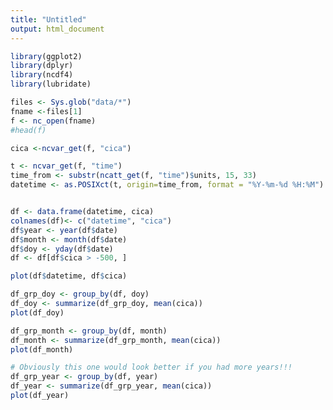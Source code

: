 ```yaml
---
title: "Untitled"
output: html_document
---
```

```r
library(ggplot2)
library(dplyr)
library(ncdf4)
library(lubridate)
```

```r
files <- Sys.glob("data/*")
fname <-files[1]
f <- nc_open(fname)
#head(f)

cica <-ncvar_get(f, "cica")

t <- ncvar_get(f, "time")
time_from <- substr(ncatt_get(f, "time")$units, 15, 33)
datetime <- as.POSIXct(t, origin=time_from, format = "%Y-%m-%d %H:%M")


df <- data.frame(datetime, cica)
colnames(df)<- c("datetime", "cica")
df$year <- year(df$date)
df$month <- month(df$date)
df$doy <- yday(df$date)
df <- df[df$cica > -500, ]

plot(df$datetime, df$cica)
```


```r
df_grp_doy <- group_by(df, doy) 
df_doy <- summarize(df_grp_doy, mean(cica)) 
plot(df_doy)
```

```r
df_grp_month <- group_by(df, month) 
df_month <- summarize(df_grp_month, mean(cica)) 
plot(df_month)
```



```r
# Obviously this one would look better if you had more years!!!
df_grp_year <- group_by(df, year) 
df_year <- summarize(df_grp_year, mean(cica)) 
plot(df_year)
```

